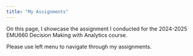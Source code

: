 ```yaml
---
title: "My Assignments"
---
```


On this page, I showcase the assignment I conducted for the 2024-2025 EMU660 Decision Making with Analytics course.

Please use left menu to navigate through my assignments.
